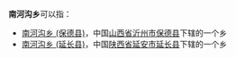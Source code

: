 '''南河沟乡'''可以指：
* [[南河沟乡_(保德县)|南河沟乡 (保德县)]]，中国[[山西省|山西省]][[沂州市|沂州市]][[保德县|保德县]]下辖的一个乡
* [[南河沟乡_(延长县)|南河沟乡 (延长县)]]，中国[[陕西省|陕西省]][[延安市|延安市]][[延长县|延长县]]下辖的一个乡

{{disambig|N南|cat=四字中国乡名消歧义}}
